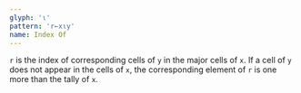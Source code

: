 ```yaml
---
glyph: '⍳'
pattern: 'r←x⍳y'
name: Index Of
---
```


`r` is the index of corresponding cells of `y` in the major cells of `x`. If a cell of `y` does not appear in the cells of `x`, the corresponding element of `r` is one more than the tally of `x`.